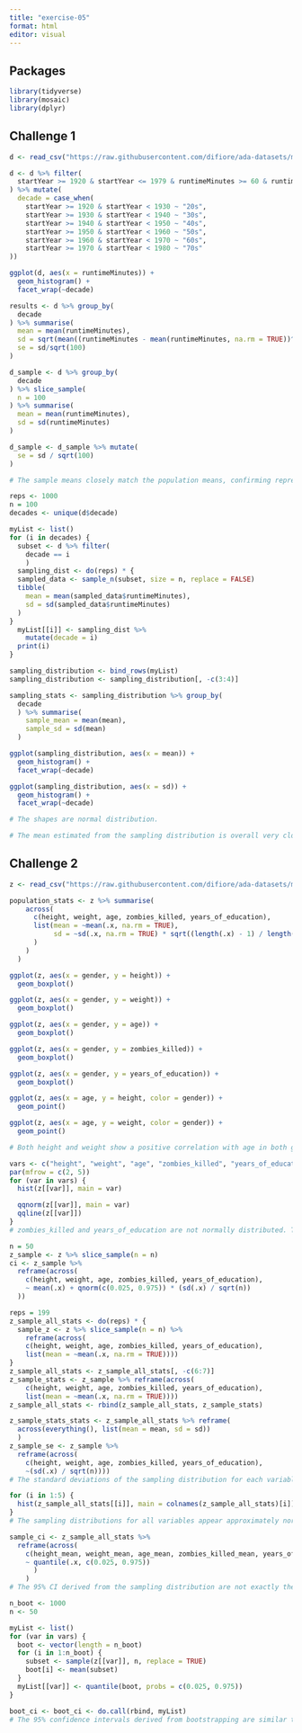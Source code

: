 ```yaml
---
title: "exercise-05"
format: html
editor: visual
---
```


## Packages

```r
library(tidyverse)
library(mosaic)
library(dplyr)
```

## Challenge 1

```r
d <- read_csv("https://raw.githubusercontent.com/difiore/ada-datasets/main/IMDB-movies.csv")

d <- d %>% filter(
  startYear >= 1920 & startYear <= 1979 & runtimeMinutes >= 60 & runtimeMinutes <= 180
) %>% mutate(
  decade = case_when(
    startYear >= 1920 & startYear < 1930 ~ "20s",
    startYear >= 1930 & startYear < 1940 ~ "30s",
    startYear >= 1940 & startYear < 1950 ~ "40s",
    startYear >= 1950 & startYear < 1960 ~ "50s",
    startYear >= 1960 & startYear < 1970 ~ "60s",
    startYear >= 1970 & startYear < 1980 ~ "70s"
))

ggplot(d, aes(x = runtimeMinutes)) + 
  geom_histogram() + 
  facet_wrap(~decade)

results <- d %>% group_by(
  decade
) %>% summarise(
  mean = mean(runtimeMinutes),
  sd = sqrt(mean((runtimeMinutes - mean(runtimeMinutes, na.rm = TRUE))^2)),
  se = sd/sqrt(100)
)

d_sample <- d %>% group_by(
  decade
) %>% slice_sample(
  n = 100
) %>% summarise(
  mean = mean(runtimeMinutes),
  sd = sd(runtimeMinutes)
)

d_sample <- d_sample %>% mutate(
  se = sd / sqrt(100)
)

# The sample means closely match the population means, confirming representativeness, while small differences arise from sampling variability. SE estimates are also similar but vary slightly due to sample SD fluctuations.

reps <- 1000
n = 100
decades <- unique(d$decade)

myList <- list()
for (i in decades) {
  subset <- d %>% filter(
    decade == i
    )
  sampling_dist <- do(reps) * {
  sampled_data <- sample_n(subset, size = n, replace = FALSE)
  tibble(
    mean = mean(sampled_data$runtimeMinutes), 
    sd = sd(sampled_data$runtimeMinutes)
  )
}
  myList[[i]] <- sampling_dist %>%
    mutate(decade = i)
  print(i)
}

sampling_distribution <- bind_rows(myList)
sampling_distribution <- sampling_distribution[, -c(3:4)]

sampling_stats <- sampling_distribution %>% group_by(
  decade
  ) %>% summarise(
    sample_mean = mean(mean), 
    sample_sd = sd(mean)
  )

ggplot(sampling_distribution, aes(x = mean)) + 
  geom_histogram() + 
  facet_wrap(~decade)

ggplot(sampling_distribution, aes(x = sd)) + 
  geom_histogram() + 
  facet_wrap(~decade)

# The shapes are normal distribution.

# The mean estimated from the sampling distribution is overall very close to the direct measurement from the population. The SE estimated from the sampling distribution closely matches the theoretical population SE for larger decades (e.g., 70s) but is lower for smaller decades (e.g., 20s). This suggests that as population size increases, the sampling distribution better approximates the theoretical SE, while for smaller populations, resampling captures less variation, leading to an artificially lower SE estimate.
```

## Challenge 2
```r
z <- read_csv("https://raw.githubusercontent.com/difiore/ada-datasets/main/zombies.csv")

population_stats <- z %>% summarise(
    across(
      c(height, weight, age, zombies_killed, years_of_education),
      list(mean = ~mean(.x, na.rm = TRUE),
           sd = ~sd(.x, na.rm = TRUE) * sqrt((length(.x) - 1) / length(.x))
      )
    )
  )

ggplot(z, aes(x = gender, y = height)) + 
  geom_boxplot()

ggplot(z, aes(x = gender, y = weight)) + 
  geom_boxplot()

ggplot(z, aes(x = gender, y = age)) + 
  geom_boxplot()

ggplot(z, aes(x = gender, y = zombies_killed)) + 
  geom_boxplot()

ggplot(z, aes(x = gender, y = years_of_education)) + 
  geom_boxplot()

ggplot(z, aes(x = age, y = height, color = gender)) + 
  geom_point()

ggplot(z, aes(x = age, y = weight, color = gender)) + 
  geom_point()

# Both height and weight show a positive correlation with age in both genders. However, the relationship between weight and age appears weaker, with more scattered points.

vars <- c("height", "weight", "age", "zombies_killed", "years_of_education")
par(mfrow = c(2, 5))  
for (var in vars) {
  hist(z[[var]], main = var)

  qqnorm(z[[var]], main = var)
  qqline(z[[var]])
}
# zombies_killed and years_of_education are not normally distributed. They are discrete and right-skewed, resembling a Poisson-like pattern.

n = 50
z_sample <- z %>% slice_sample(n = n)
ci <- z_sample %>%
  reframe(across(
    c(height, weight, age, zombies_killed, years_of_education),
    ~ mean(.x) + qnorm(c(0.025, 0.975)) * (sd(.x) / sqrt(n))
  ))

reps = 199
z_sample_all_stats <- do(reps) * {
  sample_z <- z %>% slice_sample(n = n) %>%
    reframe(across(
    c(height, weight, age, zombies_killed, years_of_education),
    list(mean = ~mean(.x, na.rm = TRUE))))
}
z_sample_all_stats <- z_sample_all_stats[, -c(6:7)]
z_sample_stats <- z_sample %>% reframe(across(
    c(height, weight, age, zombies_killed, years_of_education),
    list(mean = ~mean(.x, na.rm = TRUE))))
z_sample_all_stats <- rbind(z_sample_all_stats, z_sample_stats)

z_sample_stats_stats <- z_sample_all_stats %>% reframe(
  across(everything(), list(mean = mean, sd = sd))
  )
z_sample_se <- z_sample %>%
  reframe(across(
    c(height, weight, age, zombies_killed, years_of_education),
    ~(sd(.x) / sqrt(n))))
# The standard deviations of the sampling distribution for each variable closely match the standard errors estimated from the first sample of size 50.

for (i in 1:5) {
  hist(z_sample_all_stats[[i]], main = colnames(z_sample_all_stats)[i])
}
# The sampling distributions for all variables appear approximately normal, even for those variables that were not originally normally distributed.

sample_ci <- z_sample_all_stats %>%
  reframe(across(
    c(height_mean, weight_mean, age_mean, zombies_killed_mean, years_of_education_mean),
    ~ quantile(.x, c(0.025, 0.975))
      )
    )
# The 95% CI derived from the sampling distribution are not exactly the same as those estimated from the first sample using the standard error formula, but they are similar.

n_boot <- 1000
n <- 50

myList <- list()
for (var in vars) {
  boot <- vector(length = n_boot) 
  for (i in 1:n_boot) {
    subset <- sample(z[[var]], n, replace = TRUE)
    boot[i] <- mean(subset)
  }
  myList[[var]] <- quantile(boot, probs = c(0.025, 0.975))
}

boot_ci <- boot_ci <- do.call(rbind, myList)
# The 95% confidence intervals derived from bootstrapping are similar to those obtained from the sampling distribution in Step 9.
```

